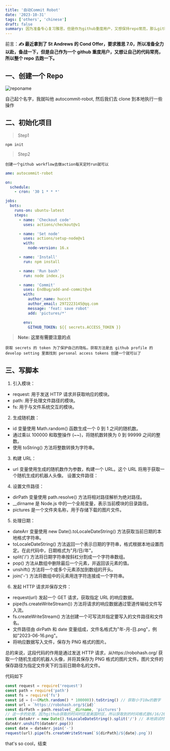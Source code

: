 ```yaml
---
title: '自动Commit Robot'
date: '2023-10-31'
tags: ['others', 'chinese']
draft: false
summary: 因为准备专心复习雅思，但是作为github重度用户，又想保持repo常亮，那么github action 自然少不了...
---
```


前言：**✍️ 最近拿到了 St Andrews 的 Cond Offer，要求雅思 7.0，所以准备全力以赴，备战一下，但是自己作为一个 github 重度用户，又想让自己的代码常亮，所以整个 repo 去跑一下。**

## 一、创建一个 Repo

![reponame](https://cdn.jsdelivr.net/gh/huccct/picx-images-hosting@master/20240214/截屏2024-02-14-21.54.12.24dmgvlprfkw.webp)

自己起个名字，我就叫他 autocommit-robot, 然后我们去 clone 到本地执行一些操作

## 二、初始化项目

> Step1

`npm init`

> Step2

`创建一个github workflow去做action每天定时run就可以`

```yaml
ame: autocommit-robot

on:
  schedule:
    - cron: '30 1 * * *'

jobs:
  bots:
    runs-on: ubuntu-latest
    steps:
      - name: 'Checkout code'
        uses: actions/checkout@v1

      - name: 'Set node'
        uses: actions/setup-node@v1
        with:
          node-version: 16.x

      - name: 'Install'
        run: npm install

      - name: 'Run bash'
        run: node index.js

      - name: 'Commit'
        uses: EndBug/add-and-commit@v4
        with:
          author_name: huccct
          author_email: 2972223145@qq.com
          message: 'feat: save robot'
          add: 'pictures/*'

        env:
          GITHUB_TOKEN: ${{ secrets.ACCESS_TOKEN }}
```

> **Note: 这里有需要注意的点**

`获取 secrets 的 token 为了保护自己的隐私，获取方法是去 github profile 的 develop setting 里面找到 personal access tokens 创建一个就可以了`

## 三、写脚本

1. 引入模块：

- request: 用于发送 HTTP 请求并获取响应的模块。
- path: 用于处理文件路径的模块。
- fs: 用于与文件系统交互的模块。

2. 生成随机数：

- id 变量使用 Math.random() 函数生成一个 0 到 1 之间的随机数。
- 通过乘以 100000 和取整操作 (~~)，将随机数转换为 0 到 99999 之间的整数。
- 使用 toString() 方法将整数转换为字符串。

3. 构建 URL：

- url 变量使用生成的随机数作为参数，构建一个 URL。这个 URL 将用于获取一个随机生成的机器人头像。
  设置文件路径：

4. 设置文件路径：

- dirPath 变量使用 path.resolve() 方法将相对路径解析为绝对路径。
- \_\_dirname 是 Node.js 中的一个全局变量，表示当前模块的目录路径。
- pictures 是一个文件夹名称，用于存储下载的图片文件。

5. 处理日期：

- dateArr 变量使用 new Date().toLocaleDateString() 方法获取当前日期的本地格式字符串。
- toLocaleDateString() 方法返回一个表示日期的字符串，格式根据本地设置而定。在此代码中，日期格式为"月/日/年"。
- split('/') 方法将日期字符串按斜杠分割成一个字符串数组。
- pop() 方法从数组中删除最后一个元素，并返回该元素的值。
- unshift() 方法将一个或多个元素添加到数组的开头。
- join('-') 方法将数组中的元素用连字符连接成一个字符串。

6. 发起 HTTP 请求并保存文件：

- request(url) 发起一个 GET 请求，获取指定 URL 的响应数据。
- pipe(fs.createWriteStream()) 方法将请求的响应数据通过管道传输给文件写入流。
- fs.createWriteStream() 方法创建一个可写流并指定要写入的文件路径和文件名。
- 文件路径由 dirPath 和 date 变量组成，文件名格式为"年-月-日.png"，例如"2023-06-16.png"。
- 将响应数据写入文件，保存为 PNG 格式的图片。

总的来说，这段代码的作用是通过发送 HTTP 请求，从https://robohash.org/ 获取一个随机生成的机器人头像，并将其保存为 PNG 格式的图片文件。图片文件的保存路径为指定文件夹下的当前日期命名的文件。

代码如下

```js
const request = require('request')
const path = require('path')
const fs = require('fs')
const id = (~~(Math.random() * 100000)).toString() // 获取小于10w的数字
const url = `https://robohash.org/${id}`
const dirPath = path.resolve(__dirname, 'pictures')
// 这一步的处理，因为github获取的时间时区是美国时区，所以获取到的时间格式是6/16/2023，我们可以先split后将年份放到数组第一位，这样就是需要的文件名格式了
const dateArr = new Date().toLocaleDateString().split('/') // 本地调试时用.toLocaleDateString("en")
dateArr.unshift(dateArr.pop())
const date = dateArr.join('-')
request(url).pipe(fs.createWriteStream(`${dirPath}/${date}.png`))
```

that's so cool，结束
